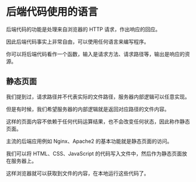 # 后端代码使用的语言

后端代码的功能是处理来自浏览器的 HTTP 请求，作出响应的回应。

因此后端代码事实上非常自由，可以使用任何语言来编写程序。

你可以将后端代码看作一个函数，输入是请求方法、请求路径等，输出是响应的资源。

## 静态页面

我们提到过，请求路径并不代表实际的文件路径，服务器内部逻辑可以任意实现。

但是有时候，我们希望服务器的内部逻辑就是返回对应路径的文件内容。

这样的页面内容不依赖于任何代码运算结果，也不会改变任何状态，因此称作静态页面。

主流的后端应用例如 Nginx、Apache2 的基本功能就是静态页面的访问。

我们可以将 HTML、CSS、JavaScript 的代码写入文件中，然后作为静态页面放在服务器上。

这样浏览器就可以获取到文件的内容，在本地运行这些代码了。
